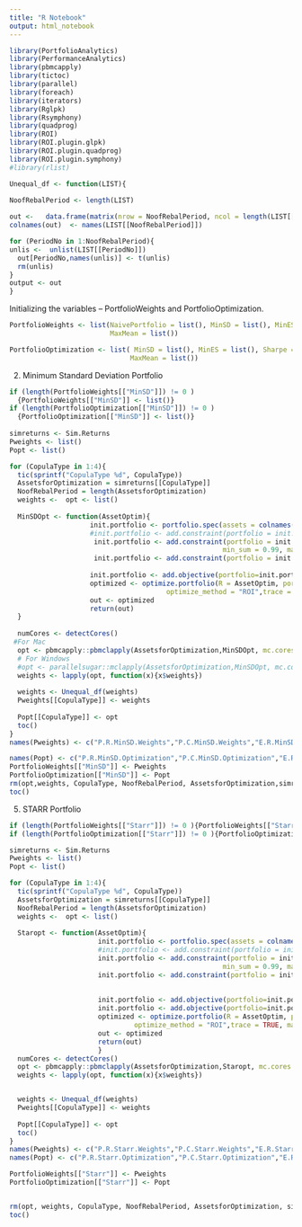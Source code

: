 ```yaml
---
title: "R Notebook"
output: html_notebook
---
```






```r
library(PortfolioAnalytics)
library(PerformanceAnalytics)
library(pbmcapply)
library(tictoc)
library(parallel)
library(foreach)
library(iterators)
library(Rglpk)
library(Rsymphony)
library(quadprog)
library(ROI)
library(ROI.plugin.glpk)
library(ROI.plugin.quadprog)
library(ROI.plugin.symphony)
#library(rlist)

```

```r
Unequal_df <- function(LIST){
  
NoofRebalPeriod <- length(LIST)

out <-   data.frame(matrix(nrow = NoofRebalPeriod, ncol = length(LIST[[NoofRebalPeriod]])))
colnames(out)  <- names(LIST[[NoofRebalPeriod]])  

for (PeriodNo in 1:NoofRebalPeriod){
unlis <-  unlist(LIST[[PeriodNo]])
  out[PeriodNo,names(unlis)] <- t(unlis) 
  rm(unlis)  
}
output <- out  
}
```


Initializing the variables -- PortfolioWeights and PortfolioOptimization.
```r

PortfolioWeights <- list(NaivePortfolio = list(), MinSD = list(), MinES = list(), Sharpe = list(), Starr = list(), 
                         MaxMean = list())

PortfolioOptimization <- list( MinSD = list(), MinES = list(), Sharpe = list(), Starr = list(), 
                              MaxMean = list())
```


2) Minimum Standard Deviation Portfolio

```r

     
if (length(PortfolioWeights[["MinSD"]]) != 0 )
  {PortfolioWeights[["MinSD"]] <- list()}
if (length(PortfolioOptimization[["MinSD"]]) != 0 )
  {PortfolioOptimization[["MinSD"]] <- list()}
  
simreturns <- Sim.Returns
Pweights <- list()
Popt <- list()

for (CopulaType in 1:4){
  tic(sprintf("CopulaType %d", CopulaType))    
  AssetsforOptimization = simreturns[[CopulaType]]
  NoofRebalPeriod = length(AssetsforOptimization)
  weights <-  opt <- list()
  
  MinSDOpt <- function(AssetOptim){
                    init.portfolio <- portfolio.spec(assets = colnames(AssetOptim))
                    #init.portfolio <- add.constraint(portfolio = init.portfolio, type = "full_investment") or
                     init.portfolio <- add.constraint(portfolio = init.portfolio, type = "weight_sum", 
                                                     min_sum = 0.99, max_sum = 1.01) 
                     init.portfolio <- add.constraint(portfolio = init.portfolio, type = "long_only") 
                   
                    init.portfolio <- add.objective(portfolio=init.portfolio, type="risk", name="var")
                    optimized <- optimize.portfolio(R = AssetOptim, portfolio = init.portfolio, 
                                       optimize_method = "ROI",trace = TRUE,message = T)
                    out <- optimized
                    return(out)
  }
  
  numCores <- detectCores()
 #For Mac
  opt <- pbmcapply::pbmclapply(AssetsforOptimization,MinSDOpt, mc.cores = numCores)
  # For Windows
  #opt <- parallelsugar::mclapply(AssetsforOptimization,MinSDOpt, mc.cores = numCores)
  weights <- lapply(opt, function(x){x$weights})
  
  weights <- Unequal_df(weights)
  Pweights[[CopulaType]] <- weights
  
  Popt[[CopulaType]] <- opt
  toc()
}
names(Pweights) <- c("P.R.MinSD.Weights","P.C.MinSD.Weights","E.R.MinSD.Weights","E.C.MinSD.Weights")

names(Popt) <- c("P.R.MinSD.Optimization","P.C.MinSD.Optimization","E.R.MinSD.Optimization","E.C.MinSD.Optimization")
PortfolioWeights[["MinSD"]] <- Pweights
PortfolioOptimization[["MinSD"]] <- Popt
rm(opt,weights, CopulaType, NoofRebalPeriod, AssetsforOptimization,simreturns,Pweights,Popt,MinSDOpt,numCores)
toc()

```



5) STARR Portfolio

```r

if (length(PortfolioWeights[["Starr"]]) != 0 ){PortfolioWeights[["Starr"]] <- list()}
if (length(PortfolioOptimization[["Starr"]]) != 0 ){PortfolioOptimization[["Starr"]] <- list()}

simreturns <- Sim.Returns
Pweights <- list()
Popt <- list()  

for (CopulaType in 1:4){
  tic(sprintf("CopulaType %d", CopulaType))  
  AssetsforOptimization = simreturns[[CopulaType]]
  NoofRebalPeriod = length(AssetsforOptimization)
  weights <-  opt <- list()
  
  Staropt <- function(AssetOptim){
                      init.portfolio <- portfolio.spec(assets = colnames(AssetOptim))
                      #init.portfolio <- add.constraint(portfolio = init.portfolio, type = "full_investment") or
                      init.portfolio <- add.constraint(portfolio = init.portfolio, type = "weight_sum", 
                                                     min_sum = 0.99, max_sum = 1.01) 
                      init.portfolio <- add.constraint(portfolio = init.portfolio, type = "long_only") 
                      
                      
                      init.portfolio <- add.objective(portfolio=init.portfolio, type="risk", name="ES")
                      init.portfolio <- add.objective(portfolio=init.portfolio, type="return", name="mean")
                      optimized <- optimize.portfolio(R = AssetOptim, portfolio = init.portfolio, 
                               optimize_method = "ROI",trace = TRUE, maxSTARR = TRUE,message = T)
                      out <- optimized
                      return(out)
                      }
  numCores <- detectCores() 
  opt <- pbmcapply::pbmclapply(AssetsforOptimization,Staropt, mc.cores = numCores)
  weights <- lapply(opt, function(x){x$weights})


  weights <- Unequal_df(weights)
  Pweights[[CopulaType]] <- weights
  
  Popt[[CopulaType]] <- opt
  toc()
}
names(Pweights) <- c("P.R.Starr.Weights","P.C.Starr.Weights","E.R.Starr.Weights","E.C.Starr.Weights")
names(Popt) <- c("P.R.Starr.Optimization","P.C.Starr.Optimization","E.R.Starr.Optimization","E.C.Starr.Optimization")

PortfolioWeights[["Starr"]] <- Pweights
PortfolioOptimization[["Starr"]] <- Popt


rm(opt, weights, CopulaType, NoofRebalPeriod, AssetsforOptimization, simreturns,Pweights,Popt,Staropt,numCores)
toc()


```
